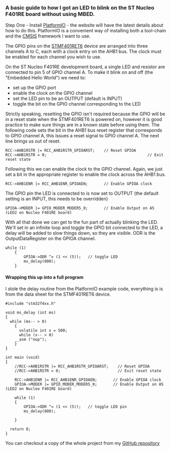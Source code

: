 === A basic guide to how I got an LED to blink on the ST Nucleo F401RE board without using MBED. ===

Step One - Install [http://platformio.org/#!/ PlatformIO] - the website will have the latest details about how to do this. PlatformIO is a convenient way of installing both a tool-chain and the [http://www.arm.com/products/processors/cortex-m/cortex-microcontroller-software-interface-standard.php CMSIS] framework I want to use.

The GPIO pins on the [http://www.st.com/web/catalog/mmc/FM141/SC1169/SS1577/LN1810/PF258797 STMF401RET6] device are arranged into three channels A to C, each with a clock entry on the AHB1 bus. The clock must be enabled for each channel you wish to use.

On the ST Nucleo F401RE development board, a single LED and resistor are connected to pin 5 of GPIO channel A. To make it blink on and off (the "Embedded Hello World") we need to:
* set up the GPIO port
* enable the clock on the GPIO channel
* set the LED pin to be an OUTPUT (default is INPUT)
* toggle the bit on the GPIO channel corresponding to the LED

Strictly speaking, resetting the GPIO isn't required because the GPIO will be in a reset state when the STMF401RET6 is powered on, however it is good practice to make sure things are in a known state before using them. The following code sets the bit in the AHB1 bus reset register that corresponds to GPIO channel A, this issues a reset signal to GPIO channel A. The next line brings us out of reset.

<pre>
RCC->AHB1RSTR |= RCC_AHB1RSTR_GPIOARST;    // Reset GPIOA 
RCC->AHB1RSTR = 0;                                            // Exit reset state
</pre>

Following this we can enable the clock to the GPIO channel. Again, we just set a bit in the appropriate register to enable the clock across the AHB1 bus.

<pre>
RCC->AHB1ENR |= RCC_AHB1ENR_GPIOAEN;       // Enable GPIOA clock
</pre>

The GPIO pin the LED is connected to is now set to OUTPUT (the default setting is an INPUT, this needs to be overridden)

<pre>
GPIOA->MODER |= GPIO_MODER_MODER5_0;	   // Enable Output on A5 (LED2 on Nucleo F401RE board)
</pre>

With all that done we can get to the fun part of actually blinking the LED. We'll set in an infinite loop and toggle the GPIO bit connected to the LED, a delay will be added to slow things down, so they are visible. ODR is the OutputDataRegister on the GPIOA channel.

<pre>
while (1)
    {
    	GPIOA->ODR ^= (1 << (5));	// toggle LED
    	ms_delay(800);
    }
</pre>

==== Wrapping this up into a full program ====

I stole the delay routine from the PlatformIO example code, everything is is from the data sheet for the STMF401RET6 device.

<pre>
#include "stm32f4xx.h"

void ms_delay (int ms)
{
  while (ms-- > 0)
    {
      volatile int x = 500;
      while (x-- > 0)
	__asm ("nop");
    }
}
																					  
int main (void)
{
    //RCC->AHB1RSTR |= RCC_AHB1RSTR_GPIOARST;    // Reset GPIOA 
    //RCC->AHB1RSTR = 0;                         // Exit reset state
    
    RCC->AHB1ENR |= RCC_AHB1ENR_GPIOAEN;       // Enable GPIOA clock
    GPIOA->MODER |= GPIO_MODER_MODER5_0;	   // Enable Output on A5 (LED2 on Nucleo F401RE board)
    
    while (1)
    {
    	GPIOA->ODR ^= (1 << (5));	// toggle LED pin
    	ms_delay(800);

    }

  return 0;
}
</pre>

You can checkout a copy of the whole project from my [https://github.com/g7uvw/NUCLEOF401RE_Blink GitHub repository]